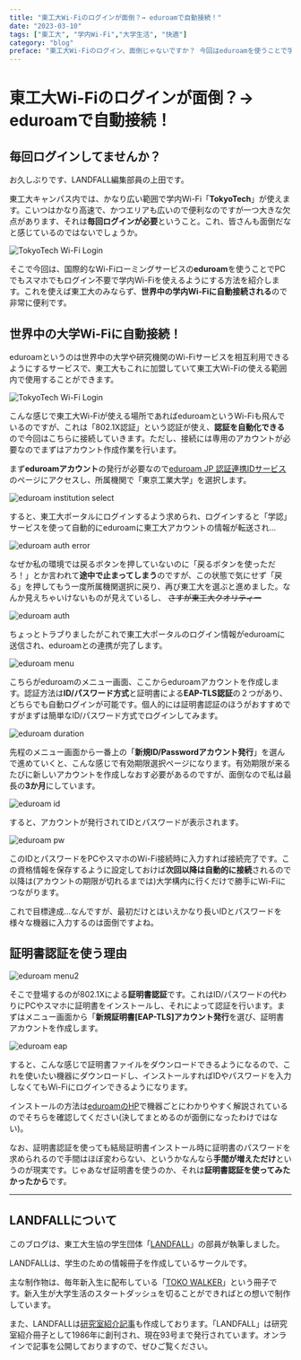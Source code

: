 ```yaml
---
title: "東工大Wi-Fiのログインが面倒？→ eduroamで自動接続！"
date: "2023-03-10"
tags: ["東工大", "学内Wi-Fi","大学生活", "快適"]
category: "blog"
preface: "東工大Wi-Fiのログイン、面倒じゃないですか？ 今回はeduroamを使うことで学内Wi-Fiのみならず、世界中の大学の学内Wi-Fiに自動ログインできるようにする方法をお伝えします。"
---
```


# 東工大Wi-Fiのログインが面倒？→ eduroamで自動接続！
 
## 毎回ログインしてませんか？

お久しぶりです、LANDFALL編集部員の上田です。

東工大キャンパス内では、かなり広い範囲で学内Wi-Fi「**TokyoTech**」が使えます。こいつはかなり高速で、かつエリアも広いので便利なのですが一つ大きな欠点があります、それは**毎回ログインが必要**ということ。これ、皆さんも面倒だなと感じているのではないでしょうか。

![TokyoTech Wi-Fi Login](pic/t2wireless.png "東工大Wi-Fi ログイン画面")

そこで今回は、国際的なWi-Fiローミングサービスの**eduroam**を使うことでPCでもスマホでもログイン不要で学内Wi-Fiを使えるようにする方法を紹介します。これを使えば東工大のみならず、**世界中の学内Wi-Fiに自動接続される**ので非常に便利です。

## 世界中の大学Wi-Fiに自動接続！

eduroamというのは世界中の大学や研究機関のWi-Fiサービスを相互利用できるようにするサービスで、東工大もこれに加盟していて東工大Wi-Fiの使える範囲内で使用することができます。

![TokyoTech Wi-Fi Login](pic/aplist.png "eduroam SSID")

こんな感じで東工大Wi-Fiが使える場所であればeduroamというWi-Fiも飛んでいるのですが、これは「802.1X認証」という認証が使え、**認証を自動化できる**ので今回はこちらに接続していきます。ただし、接続には専用のアカウントが必要なのでまずはアカウント作成作業を行います。

まず**eduroamアカウント**の発行が必要なので[eduroam JP 認証連携IDサービス](https://federated-id.eduroam.jp/)のページにアクセスし、所属機関で「東京工業大学」を選択します。

![eduroam institution select](pic/eduroam-institution.png "eduroam 所属機関選択")

すると、東工大ポータルにログインするよう求められ、ログインすると「学認」サービスを使って自動的にeduroamに東工大アカウントの情報が転送され…

![eduroam auth error](pic/eduroam-auth1.png "eduroam 認証中")

なぜか私の環境では戻るボタンを押していないのに「戻るボタンを使っただろ！」とか言われて**途中で止まってしまう**のですが、この状態で気にせず「戻る」を押してもう一度所属機関選択に戻り、再び東工大を選ぶと進めました。なんか見えちゃいけないものが見えているし、 ~~さすが東工大クオリティー~~

![eduroam auth](pic/eduroam-auth2.png "eduroam 学認による認証")

ちょっとトラブりましたがこれで東工大ポータルのログイン情報がeduroamに送信され、eduroamとの連携が完了します。

![eduroam menu](pic/eduroam-menu.png "eduroam メニュー画面")

こちらがeduroamのメニュー画面、ここからeduroamアカウントを作成します。認証方法は**ID/パスワード方式**と証明書による**EAP-TLS認証**の２つがあり、どちらでも自動ログインが可能です。個人的には証明書認証のほうがおすすめですがまずは簡単なID/パスワード方式でログインしてみます。

![eduroam duration](pic/account-duration.png "アカウント有効期限の設定")

先程のメニュー画面から一番上の「**新規ID/Passwordアカウント発行**」を選んで進めていくと、こんな感じで有効期限選択ページになります。有効期限が来るたびに新しいアカウントを作成しなおす必要があるのですが、面倒なので私は最長の**3か月**にしています。

![eduroam id](pic/account-info.png "アカウント情報")

すると、アカウントが発行されてIDとパスワードが表示されます。

![eduroam pw](pic/ap-login.png "ID・パスワード入力")

このIDとパスワードをPCやスマホのWi-Fi接続時に入力すれば接続完了です。この資格情報を保存するように設定しておけば**次回以降は自動的に接続**されるので以降は(アカウントの期限が切れるまでは)大学構内に行くだけで勝手にWi-Fiにつながります。

これで目標達成…なんですが、最初だけとはいえかなり長いIDとパスワードを様々な機器に入力するのは面倒ですよね。

## 証明書認証を使う理由

![eduroam menu2](pic/eduroam-menu2.png "eduroam 証明書作成")

そこで登場するのが802.1Xによる**証明書認証**です。これはID/パスワードの代わりにPCやスマホに証明書をインストールし、それによって認証を行います。まずはメニュー画面から「**新規証明書[EAP-TLS]アカウント発行**を選び、証明書アカウントを作成します。

![eduroam eap](pic/eduroam-eap.png "eduroam 証明書管理画面")

すると、こんな感じで証明書ファイルをダウンロードできるようになるので、これを使いたい機器にダウンロードし、インストールすればIDやパスワードを入力しなくてもWi-Fiにログインできるようになります。

インストールの方法は[eduroamのHP](https://federated-id.eduroam.jp/guide/install.php)で機器ごとにわかりやすく解説されているのでそちらを確認してください(決してまとめるのが面倒になったわけではない)。

なお、証明書認証を使っても結局証明書インストール時に証明書のパスワードを求められるので手間はほぼ変わらない、というかなんなら**手間が増えただけ**というのが現実です。じゃあなぜ証明書を使うのか、それは**証明書認証を使ってみたかったから**です。

---
## LANDFALLについて

このブログは、東工大生協の学生団体「[LANDFALL](https://landfaller.com)」の部員が執筆しました。

LANDFALLは、学生のための情報冊子を作成しているサークルです。

主な制作物は、毎年新入生に配布している「[TOKO WALKER](https://landfaller.com/category/tokowalker/)」という冊子です。新入生が大学生活のスタートダッシュを切ることができればとの想いで制作しています。

また、LANDFALLは[研究室紹介記事](https://landfaller.com/magazines)も作成しております。「LANDFALL」は研究室紹介冊子として1986年に創刊され、現在93号まで発行されています。オンラインで記事を公開しておりますので、ぜひご覧ください。

